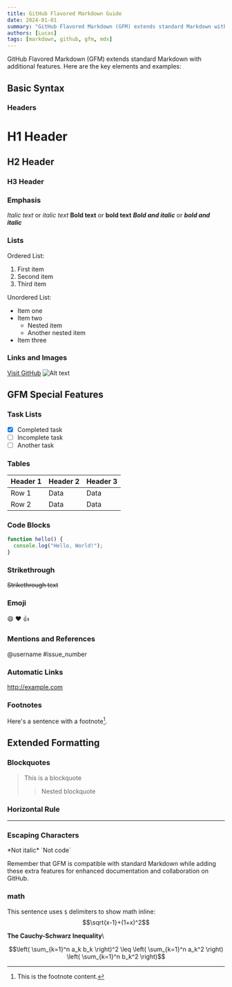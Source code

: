 ```yaml
---
title: GitHub Flavored Markdown Guide
date: 2024-01-01
summary: "GitHub Flavored Markdown (GFM) extends standard Markdown with additional features. "
authors: [Lucas]
tags: [markdown, github, gfm, mdx]
---
```


GitHub Flavored Markdown (GFM) extends standard Markdown with additional features. Here are the key elements and examples:

## Basic Syntax

### Headers

# H1 Header
## H2 Header
### H3 Header

### Emphasis
*Italic text* or _italic text_
**Bold text** or __bold text__
***Bold and italic*** or ___bold and italic___

### Lists

Ordered List:
1. First item
2. Second item
3. Third item

Unordered List:
- Item one
- Item two
  - Nested item
  - Another nested item
- Item three

### Links and Images
[Visit GitHub](https://github.com)
![Alt text](/logo.svg)

## GFM Special Features

### Task Lists
- [x] Completed task
- [ ] Incomplete task
- [ ] Another task

### Tables

| Header 1 | Header 2 | Header 3 |
|----------|----------|----------|
| Row 1    | Data     | Data     |
| Row 2    | Data     | Data     |

### Code Blocks
```javascript
function hello() {
  console.log("Hello, World!");
}
```


### Strikethrough
~~Strikethrough text~~

### Emoji
:smile: :heart: :thumbsup:

### Mentions and References
@username
#issue_number

### Automatic Links
http://example.com

### Footnotes
Here's a sentence with a footnote[^1].

[^1]: This is the footnote content.

## Extended Formatting

### Blockquotes
> This is a blockquote
> > Nested blockquote

### Horizontal Rule
---

### Escaping Characters
\*Not italic\*
\`Not code\`

Remember that GFM is compatible with standard Markdown while adding these extra features for enhanced documentation and collaboration on GitHub.

### math

This sentence uses `$` delimiters to show math inline: 
$$\sqrt{x-1}+(1+x)^2$$

**The Cauchy-Schwarz Inequality**\

$$\left( \sum_{k=1}^n a_k b_k \right)^2 \leq \left( \sum_{k=1}^n a_k^2 \right) \left( \sum_{k=1}^n b_k^2 \right)$$